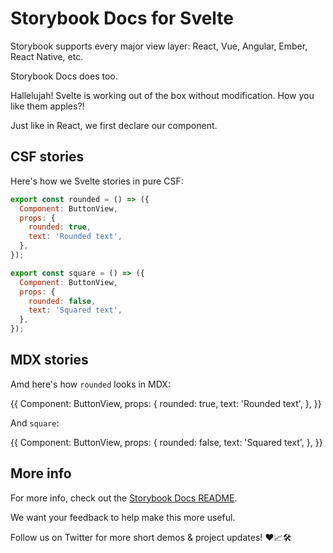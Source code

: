 
# Storybook Docs for Svelte

Storybook supports every major view layer:
React, Vue, Angular, Ember, React Native, etc.

Storybook Docs does too.

<Story id="welcome--welcome" height="400px" />

Hallelujah! Svelte is working out of the box without modification.
How you like them apples?!

Just like in React, we first declare our component.

<Meta title="Addon/Docs" />

## CSF stories

Here's how we Svelte stories in pure CSF:

```js
export const rounded = () => ({
  Component: ButtonView,
  props: {
    rounded: true,
    text: 'Rounded text',
  },
});

export const square = () => ({
  Component: ButtonView,
  props: {
    rounded: false,
    text: 'Squared text',
  },
});
```

## MDX stories

Amd here's how `rounded` looks in MDX:

<Story name="rounded">
  {{
    Component: ButtonView,
    props: {
      rounded: true,
      text: 'Rounded text',
    },
  }}
</Story>

And `square`:

<Story name="square">
  {{
    Component: ButtonView,
    props: {
      rounded: false,
      text: 'Squared text',
    },
  }}
</Story>

## More info

For more info, check out the [Storybook Docs README](https://github.com/storybookjs/storybook/tree/next/code/addons/docs).

We want your feedback to help make this more useful.

Follow us on Twitter for more short demos & project updates! ❤️📈🛠
